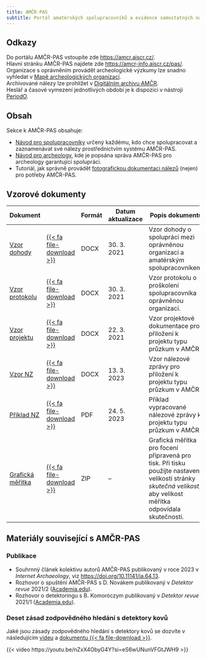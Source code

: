 ```yaml
---
title: AMČR-PAS
subtitle: Portál amatérských spolupracovníků a evidence samostatných nálezů AMČR
---
```


::: {.callout-note}

## Odkazy

Do portálu AMČR-PAS vstoupíte zde [https://amcr.aiscr.cz/](https://amcr.aiscr.cz/){.external}.  
Hlavní stránku AMČR-PAS najdete zde [https://amcr-info.aiscr.cz/pas/](https://amcr-info.aiscr.cz/pas/){.external}.  
Organizace s oprávněním provádět archeologické výzkumy lze snadno vyhledat v [Mapě archeologických organizací](https://oao.aiscr.cz/){.external}.  
Archivované nálezy lze prohlížet v [Digitálním archivu AMČR](https://digiarchiv.aiscr.cz/results?entity=samostatny_nalez){.external}.  
Heslář a časové vymezení jednotlivých období je k dispozici v nástroji [PeriodO](http://n2t.net/ark:/99152/p0wctqt){.external}.  

:::

::: {.callout-important}

## Obsah

Sekce k AMČR-PAS obsahuje:

- [Návod pro spolupracovníky](amater.qmd) určený každému, kdo chce spolupracovat a zaznamenávat své nálezy prostřednictvím systému AMČR-PAS.
- [Návod pro archeology](archeolog.qmd), kde je popsána správa AMČR-PAS pro archeology garantující spolupráci.
- Tutoriál, jak správně provádět [fotografickou dokumentaci nálezů](foto.qmd) (nejen) pro potřeby AMČR-PAS.

:::

<!-- ## Periodická školení 

Archeologické ústavy AV ČR v Praze a Brně provádějí periodická online školení k systému AMČR-PAS. Registrovat se lze na následujícím [odkazu](https://forms.gle/Hkoygb6GgTueC7HeA){.external}.

Školení se zabývá dvěma oblastmi: 

1. metodika spolupráce a její zákonný rámec, vč. základních pravidel působení hledače v terénu; 
2. fungování portálu AMČR-PAS a způsob jeho využití z pohledu uživatele. 

Následuje vždy diskuse na základě pokládaných dotazů. Školení je určeno primárně pro širokou veřejnost, vítáni jsou však i odborní pracovníci v archeologii a památkové péči. Přesné datum školení bude stanoveno vždy v několikatýdenním předstihu na základě projeveného zájmu (obvykle ve čtvrtletních až pololetních cyklech). Před setkáním Vám na uvedený email zašleme další informace o tom, jak se k online setkání připojit. -->

## Vzorové dokumenty 

::: {.column-body-outset-right}

| Dokument | | Formát | Datum  aktualizace | Popis dokumentu |
|----------|-|--------|--------------------|-----------------|
| [Vzor dohody](AMCR-PAS_dohoda_vzor.docx) | [{{< fa file-download >}}](AMCR-PAS_dohoda_vzor.docx) | DOCX | 30. 3. 2021 | Vzor dohody o spolupráci mezi oprávněnou organizací a amatérským spolupracovníkem. |
| [Vzor protokolu](AMCR-PAS_protokol_vzor.docx) | [{{< fa file-download >}}](AMCR-PAS_protokol_vzor.docx) | DOCX | 30. 3. 2021 | Vzor protokolu o proškolení spolupracovníka oprávněnou organizací. |
| [Vzor projektu](AMCR-PAS_projekt_vzor.docx) | [{{< fa file-download >}}](AMCR-PAS_projekt_vzor.docx) | DOCX | 22. 3. 2021 | Vzor projektové dokumentace pro přiložení k projektu typu průzkum v AMČR. |
| [Vzor NZ](AMCR-PAS_NZ_vzor.docx) | [{{< fa file-download >}}](AMCR-PAS_NZ_vzor.docx) | DOCX | 13. 3. 2023 | Vzor nálezové zprávy pro přiložení k projektu typu průzkum v AMČR. |
| [Příklad NZ](AMCR-PAS_NZ_priklad.pdf) | [{{< fa file-download >}}](AMCR-PAS_NZ_priklad.pdf) | PDF | 24. 5. 2023 | Příklad vypracované nálezové zprávy k projektu typu průzkum v AMČR.                |
| [Grafická měřítka](AMCR-PAS_meritka.zip) | [{{< fa file-download >}}](AMCR-PAS_meritka.zip) | ZIP | -- | Grafická měřítka pro focení připravená pro tisk. Při tisku použijte nastavení velikosti stránky *skutečná velikost*, aby velikost měřítka odpovídala skutečnosti. |

:::


## Materiály související s AMČR-PAS 

### Publikace

- Souhrnný článek kolektivu autorů AMČR-PAS publikovaný v roce 2023 v *Internet Archaeology*, viz [https://doi.org/10.11141/ia.64.13](https://doi.org/10.11141/ia.64.13){.external}.
- Rozhovor o spuštění AMČR-PAS s D. Novákem publikovaný v *Detektor revue* 2021/2 ([Academia.edu](https://www.academia.edu/46580582/Jak_neztr%C3%A1cet_historii_How_not_to_Lose_History){.external}).
- Rozhovor o detektoringu s B. Komoróczym publikovaný v *Detektor revue* 2021/1 ([Academia.edu](https://www.academia.edu/45093423/Poj%C4%8Fme_historii_objevovat_spole%C4%8Dn%C4%9B){.external}).


### Deset zásad zodpovědného hledání s detektory kovů

Jaké jsou zásady zodpovědného hledání s detektory kovů se dozvíte v následujícím [videu](https://youtu.be/nZxX4ObyG4Y?si=eS6wUNunVFGtJWH9){.external} a [dokumentu {{< fa file-download >}}](https://amcr-info.aiscr.cz/_nove/downloads/Zodpovedne_hledani.pdf).

{{< video https://youtu.be/nZxX4ObyG4Y?si=eS6wUNunVFGtJWH9 >}}
